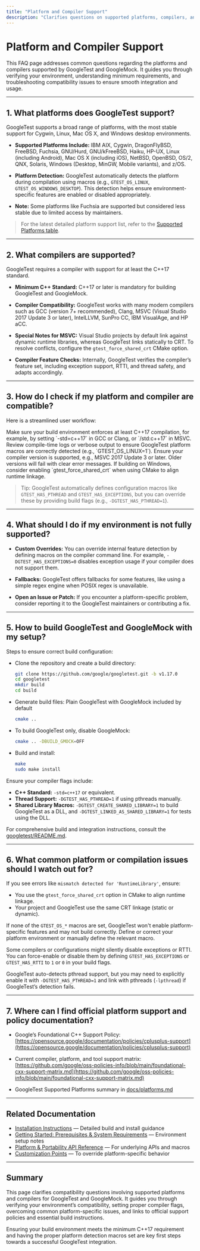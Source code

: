 ```yaml
---
title: "Platform and Compiler Support"
description: "Clarifies questions on supported platforms, compilers, and how to address incompatibility, linking users to resources on ensuring their setup matches required standards."
---
```


# Platform and Compiler Support

This FAQ page addresses common questions regarding the platforms and compilers supported by GoogleTest and GoogleMock. It guides you through verifying your environment, understanding minimum requirements, and troubleshooting compatibility issues to ensure smooth integration and usage.

---

## 1. What platforms does GoogleTest support?

GoogleTest supports a broad range of platforms, with the most stable support for Cygwin, Linux, Mac OS X, and Windows desktop environments.

- **Supported Platforms Include:** IBM AIX, Cygwin, DragonFlyBSD, FreeBSD, Fuchsia, GNU/Hurd, GNU/kFreeBSD, Haiku, HP-UX, Linux (including Android), Mac OS X (including iOS), NetBSD, OpenBSD, OS/2, QNX, Solaris, Windows (Desktop, MinGW, Mobile variants), and z/OS.

- **Platform Detection:** GoogleTest automatically detects the platform during compilation using macros (e.g., `GTEST_OS_LINUX`, `GTEST_OS_WINDOWS_DESKTOP`). This detection helps ensure environment-specific features are enabled or disabled appropriately.

- **Note:** Some platforms like Fuchsia are supported but considered less stable due to limited access by maintainers.

> For the latest detailed platform support list, refer to the [Supported Platforms table](https://github.com/google/oss-policies-info/blob/main/foundational-cxx-support-matrix.md).

---

## 2. What compilers are supported?

GoogleTest requires a compiler with support for at least the C++17 standard.

- **Minimum C++ Standard:** C++17 or later is mandatory for building GoogleTest and GoogleMock.

- **Compiler Compatibility:** GoogleTest works with many modern compilers such as GCC (version 7+ recommended), Clang, MSVC (Visual Studio 2017 Update 3 or later), IntelLLVM, SunPro CC, IBM VisualAge, and HP aCC.

- **Special Notes for MSVC:** Visual Studio projects by default link against dynamic runtime libraries, whereas GoogleTest links statically to CRT. To resolve conflicts, configure the `gtest_force_shared_crt` CMake option.

- **Compiler Feature Checks:** Internally, GoogleTest verifies the compiler’s feature set, including exception support, RTTI, and thread safety, and adapts accordingly.

---

## 3. How do I check if my platform and compiler are compatible?

Here is a streamlined user workflow:

<Steps>
<Step title="Verify Minimum C++ Standard">
Make sure your build environment enforces at least C++17 compilation, for example, by setting `-std=c++17` in GCC or Clang, or `/std:c++17` in MSVC.
</Step>
<Step title="Confirm Platform Macro Detection">
Review compile-time logs or verbose output to ensure GoogleTest platform macros are correctly detected (e.g., `GTEST_OS_LINUX=1`).
</Step>
<Step title="Validate Compiler Version">
Ensure your compiler version is supported, e.g., MSVC 2017 Update 3 or later. Older versions will fail with clear error messages.
</Step>
<Step title="Check Library Linking & Flags">
If building on Windows, consider enabling `gtest_force_shared_crt` when using CMake to align runtime linkage.
</Step>
</Steps>

> Tip: GoogleTest automatically defines configuration macros like `GTEST_HAS_PTHREAD` and `GTEST_HAS_EXCEPTIONS`, but you can override these by providing build flags (e.g., `-DGTEST_HAS_PTHREAD=1`).

---

## 4. What should I do if my environment is not fully supported?

- **Custom Overrides:** You can override internal feature detection by defining macros on the compiler command line. For example, `-DGTEST_HAS_EXCEPTIONS=0` disables exception usage if your compiler does not support them.

- **Fallbacks:** GoogleTest offers fallbacks for some features, like using a simple regex engine when POSIX regex is unavailable.

- **Open an Issue or Patch:** If you encounter a platform-specific problem, consider reporting it to the GoogleTest maintainers or contributing a fix.

---

## 5. How to build GoogleTest and GoogleMock with my setup?

Steps to ensure correct build configuration:

<Steps>
<Step title="Using CMake">

- Clone the repository and create a build directory:

  ```bash
  git clone https://github.com/google/googletest.git -b v1.17.0
  cd googletest
  mkdir build
  cd build
  ```

- Generate build files: Plain GoogleTest with GoogleMock included by default

  ```bash
  cmake ..
  ```

- To build GoogleTest only, disable GoogleMock:

  ```bash
  cmake .. -DBUILD_GMOCK=OFF
  ```

- Build and install:

  ```bash
  make
  sudo make install
  ```

</Step>
<Step title="Set Compiler Flags">

Ensure your compiler flags include:

- **C++ Standard:** `-std=c++17` or equivalent.
- **Thread Support:** `-DGTEST_HAS_PTHREAD=1` if using pthreads manually.
- **Shared Library Macros:** `-DGTEST_CREATE_SHARED_LIBRARY=1` to build GoogleTest as a DLL, and `-DGTEST_LINKED_AS_SHARED_LIBRARY=1` for tests using the DLL.
</Step>
</Steps>

For comprehensive build and integration instructions, consult the [googletest/README.md](https://github.com/google/googletest/blob/main/googletest/README.md).

---

## 6. What common platform or compilation issues should I watch out for?

<AccordionGroup title="Common Platform and Compiler Issues">
<Accordion title="Linker Errors on Windows due to Runtime Mismatch">

If you see errors like `mismatch detected for 'RuntimeLibrary'`, ensure:

- You use the `gtest_force_shared_crt` option in CMake to align runtime linkage.
- Your project and GoogleTest use the same CRT linkage (static or dynamic).

</Accordion>
<Accordion title="Unsupported Platform Macros Not Defined">

If none of the `GTEST_OS_*` macros are set, GoogleTest won't enable platform-specific features and may not build correctly. Define or correct your platform environment or manually define the relevant macro.

</Accordion>
<Accordion title="Exception or RTTI Feature Detection Fails">

Some compilers or configurations might silently disable exceptions or RTTI. You can force-enable or disable them by defining `GTEST_HAS_EXCEPTIONS` or `GTEST_HAS_RTTI` to `1` or `0` in your build flags.

</Accordion>
<Accordion title="Thread Safety Not Enabled on Multi-threaded Platforms">

GoogleTest auto-detects pthread support, but you may need to explicitly enable it with `-DGTEST_HAS_PTHREAD=1` and link with pthreads (`-lpthread`) if GoogleTest’s detection fails.

</Accordion>
</AccordionGroup>

---

## 7. Where can I find official platform support and policy documentation?

- Google’s Foundational C++ Support Policy: [https://opensource.google/documentation/policies/cplusplus-support](https://opensource.google/documentation/policies/cplusplus-support)

- Current compiler, platform, and tool support matrix: [https://github.com/google/oss-policies-info/blob/main/foundational-cxx-support-matrix.md](https://github.com/google/oss-policies-info/blob/main/foundational-cxx-support-matrix.md)

- GoogleTest Supported Platforms summary in [docs/platforms.md](https://github.com/google/googletest/blob/main/docs/platforms.md)

---

## Related Documentation

- [Installation Instructions](https://github.com/google/googletest/blob/main/docs/installation.md) — Detailed build and install guidance
- [Getting Started: Prerequisites & System Requirements](https://your-docs-link/getting-started/setup-basics/prerequisites) — Environment setup notes
- [Platform & Portability API Reference](https://your-docs-link/api-reference/integration-extension/platform-portability) — For underlying APIs and macros
- [Customization Points](https://github.com/google/googletest/blob/main/googletest/include/gtest/internal/custom/README.md) — To override platform-specific behavior

---

## Summary
This page clarifies compatibility questions involving supported platforms and compilers for GoogleTest and GoogleMock. It guides you through verifying your environment’s compatibility, setting proper compiler flags, overcoming common platform-specific issues, and links to official support policies and essential build instructions.

<Tip>
Ensuring your build environment meets the minimum C++17 requirement and having the proper platform detection macros set are key first steps towards a successful GoogleTest integration.
</Tip>